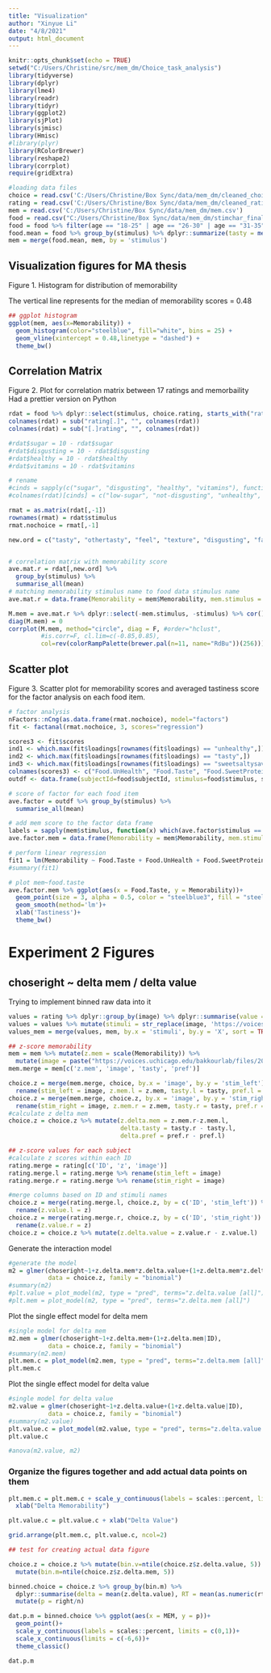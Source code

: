 ```yaml
---
title: "Visualization"
author: "Xinyue Li"
date: "4/8/2021"
output: html_document
---
```


```r
knitr::opts_chunk$set(echo = TRUE)
setwd("C:/Users/Christine/src/mem_dm/Choice_task_analysis")
library(tidyverse)
library(dplyr)
library(lme4)
library(readr)
library(tidyr)
library(ggplot2)
library(sjPlot)
library(sjmisc)
library(Hmisc)
#library(plyr)
library(RColorBrewer)
library(reshape2)
library(corrplot)
require(gridExtra)

#loading data files
choice = read.csv('C:/Users/Christine/Box Sync/data/mem_dm/cleaned_choice.csv')
rating = read.csv('C:/Users/Christine/Box Sync/data/mem_dm/cleaned_rating.csv')
mem = read.csv('C:/Users/Christine/Box Sync/data/mem_dm/mem.csv')
food = read.csv("C:/Users/Christine/Box Sync/data/mem_dm/stimchar_final_touse.csv")
food = food %>% filter(age == "18-25" | age == "26-30" | age == "31-35")
food.mean = food %>% group_by(stimulus) %>% dplyr::summarize(tasty = mean(rating.tasty),pref = mean(choice.rating))
mem = merge(food.mean, mem, by = 'stimulus')

```

## Visualization figures for MA thesis

Figure 1. Histogram for distribution of memorability

The vertical line represents for the median of memorability scores = 0.48

```r
## ggplot histogram
ggplot(mem, aes(x=Memorability)) + 
  geom_histogram(color="steelblue", fill="white", bins = 25) + 
  geom_vline(xintercept = 0.48,linetype = "dashed") +
  theme_bw()
```


## Correlation Matrix

Figure 2. Plot for correlation matrix between 17 ratings and memorbaility
Had a prettier version on Python

```r
rdat = food %>% dplyr::select(stimulus, choice.rating, starts_with("rating"))
colnames(rdat) = sub("rating[.]", "", colnames(rdat))
colnames(rdat) = sub("[.]rating", "", colnames(rdat))

#rdat$sugar = 10 - rdat$sugar
#rdat$disgusting = 10 - rdat$disgusting
#rdat$healthy = 10 - rdat$healthy
#rdat$vitamins = 10 - rdat$vitamins

# rename
#cinds = sapply(c("sugar", "disgusting", "healthy", "vitamins"), function(x) which(colnames(rdat) == x))
#colnames(rdat)[cinds] = c("low-sugar", "not-disgusting", "unhealthy", "low-vitamins")

rmat = as.matrix(rdat[,-1])
rownames(rmat) = rdat$stimulus
rmat.nochoice = rmat[,-1]

new.ord = c("tasty", "othertasty", "feel", "texture", "disgusting", "familiar", "filling", "healthy", "sweetsaltysavory", "calories", "carbohydrates", "fat", "vitamins", "gluten", "sodium", "sugar", "protein", "stimulus")


# correlation matrix with memorability score
ave.mat.r = rdat[,new.ord] %>% 
  group_by(stimulus) %>% 
  summarise_all(mean) 
# matching memorability stimulus name to food data stimulus name
ave.mat.r = data.frame(Memorability = mem$Memorability, mem.stimulus = mem$X, ave.mat.r)

M.mem = ave.mat.r %>% dplyr::select(-mem.stimulus, -stimulus) %>% cor()
diag(M.mem) = 0
corrplot(M.mem, method="circle", diag = F, #order="hclust", 
         #is.corr=F, cl.lim=c(-0.85,0.85), 
         col=rev(colorRampPalette(brewer.pal(n=11, name="RdBu"))(256)))
```


## Scatter plot

Figure 3. Scatter plot for memorability scores and averaged tastiness score for the factor analysis on each food item. 

```r
# factor analysis
nFactors::nCng(as.data.frame(rmat.nochoice), model="factors") 
fit <- factanal(rmat.nochoice, 3, scores="regression")

scores3 <- fit$scores
ind1 <- which.max(fit$loadings[rownames(fit$loadings) == "unhealthy",])
ind2 <- which.max(fit$loadings[rownames(fit$loadings) == "tasty",])
ind3 <- which.max(fit$loadings[rownames(fit$loadings) == "sweetsaltysavory",])
colnames(scores3) <- c("Food.UnHealth", "Food.Taste", "Food.SweetProtein")
outdf <- data.frame(subjectId=food$subjectId, stimulus=food$stimulus, scores3)

# score of factor for each food item
ave.factor = outdf %>% group_by(stimulus) %>% 
  summarise_all(mean) 

# add mem score to the factor data frame
labels = sapply(mem$stimulus, function(x) which(ave.factor$stimulus == x))
ave.factor.mem = data.frame(Memorability = mem$Memorability, mem.stimulus = mem$X, ave.factor)

# perform linear regression
fit1 = lm(Memorability ~ Food.Taste + Food.UnHealth + Food.SweetProtein, data = ave.factor.mem)
#summary(fit1)

# plot mem~food.taste
ave.factor.mem %>% ggplot(aes(x = Food.Taste, y = Memorability))+
  geom_point(size = 3, alpha = 0.5, color = "steelblue3", fill = "steelblue")+
  geom_smooth(method='lm')+
  xlab('Tastiness')+
  theme_bw()

```

# Experiment 2 Figures

## choseright ~ delta mem / delta value

Trying to implement binned raw data into it

```r

values = rating %>% dplyr::group_by(image) %>% dplyr::summarise(value = mean(response))
values = values %>% mutate(stimuli = str_replace(image, 'https://voices.uchicago.edu/bakkourlab/files/2019/04/',  ''))
values_mem = merge(values, mem, by.x = 'stimuli', by.y = 'X', sort = TRUE)

## z-score memorability
mem = mem %>% mutate(z.mem = scale(Memorability)) %>% 
  mutate(image = paste("https://voices.uchicago.edu/bakkourlab/files/2019/04/", X, sep = ""))
mem.merge = mem[c('z.mem', 'image', 'tasty', 'pref')]

choice.z = merge(mem.merge, choice, by.x = 'image', by.y = 'stim_left') %>% 
  rename(stim_left = image, z.mem.l = z.mem, tasty.l = tasty, pref.l = pref)
choice.z = merge(mem.merge, choice.z, by.x = 'image', by.y = 'stim_right') %>% 
  rename(stim_right = image, z.mem.r = z.mem, tasty.r = tasty, pref.r = pref)
#calculate z delta mem
choice.z = choice.z %>% mutate(z.delta.mem = z.mem.r-z.mem.l,
                               delta.tasty = tasty.r - tasty.l,
                               delta.pref = pref.r - pref.l)

## z-score values for each subject
#calculate z scores within each ID
rating.merge = rating[c('ID', 'z', 'image')]
rating.merge.l = rating.merge %>% rename(stim_left = image)
rating.merge.r = rating.merge %>% rename(stim_right = image)

#merge columns based on ID and stimuli names
choice.z = merge(rating.merge.l, choice.z, by = c('ID', 'stim_left')) %>%
  rename(z.value.l = z)
choice.z = merge(rating.merge.r, choice.z, by = c('ID', 'stim_right')) %>% 
  rename(z.value.r = z)
choice.z = choice.z %>% mutate(z.delta.value = z.value.r - z.value.l)

```
Generate the interaction model

```r
#generate the model
m2 = glmer(choseright~1+z.delta.mem*z.delta.value+(1+z.delta.mem*z.delta.value|ID), 
           data = choice.z, family = "binomial")
#summary(m2)
#plt.value = plot_model(m2, type = "pred", terms="z.delta.value [all]")
#plt.mem = plot_model(m2, type = "pred", terms="z.delta.mem [all]")

```

Plot the single effect model for delta mem

```r
#single model for delta mem
m2.mem = glmer(choseright~1+z.delta.mem+(1+z.delta.mem|ID), 
           data = choice.z, family = "binomial")
#summary(m2.mem)
plt.mem.c = plot_model(m2.mem, type = "pred", terms="z.delta.mem [all]")
plt.mem.c
```

Plot the single effect model for delta value

```r
#single model for delta value
m2.value = glmer(choseright~1+z.delta.value+(1+z.delta.value|ID), 
           data = choice.z, family = "binomial")
#summary(m2.value)
plt.value.c = plot_model(m2.value, type = "pred", terms="z.delta.value [all]")
plt.value.c

#anova(m2.value, m2)
```

### Organize the figures together and add actual data points on them

```r

plt.mem.c = plt.mem.c + scale_y_continuous(labels = scales::percent, limits = c(0,1)) +
  xlab("Delta Memorability")

plt.value.c = plt.value.c + xlab("Delta Value")

grid.arrange(plt.mem.c, plt.value.c, ncol=2)


```


```r
## test for creating actual data figure

choice.z = choice.z %>% mutate(bin.v=ntile(choice.z$z.delta.value, 5)) %>%
  mutate(bin.m=ntile(choice.z$z.delta.mem, 5))

binned.choice = choice.z %>% group_by(bin.m) %>% 
  dplyr::summarise(delta = mean(z.delta.value), RT = mean(as.numeric(rt)), n = n(), right = sum(choseright), MEM = mean(z.delta.mem)) %>%
  mutate(p = right/n)

dat.p.m = binned.choice %>% ggplot(aes(x = MEM, y = p))+
  geom_point()+
  scale_y_continuous(labels = scales::percent, limits = c(0,1))+
  scale_x_continuous(limits = c(-6,6))+
  theme_classic()

dat.p.m



```

